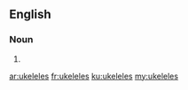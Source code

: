 ==English==

===Noun===
{{head|en|plural}}

# {{plural of|ukelele|lang=en|nocat=1}}

[[ar:ukeleles]]
[[fr:ukeleles]]
[[ku:ukeleles]]
[[my:ukeleles]]